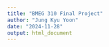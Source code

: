 ---
title: "BMEG 310 Final Project"
author: "Jung Kyu Yoon"
date: "2024-11-28"
output: html_document
---
